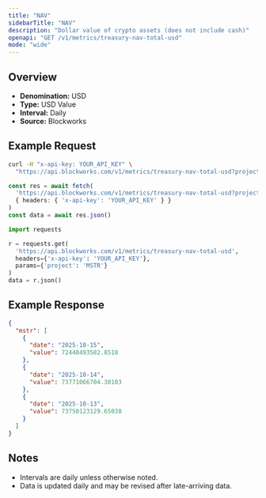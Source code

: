 ```yaml
---
title: "NAV"
sidebarTitle: "NAV"
description: "Dollar value of crypto assets (does not include cash)"
openapi: "GET /v1/metrics/treasury-nav-total-usd"
mode: "wide"
---
```


## Overview

- **Denomination:** USD
- **Type:** USD Value
- **Interval:** Daily
- **Source:** Blockworks

## Example Request

<CodeGroup>

```bash cURL
curl -H "x-api-key: YOUR_API_KEY" \
  "https://api.blockworks.com/v1/metrics/treasury-nav-total-usd?project=MSTR"
```

```typescript TypeScript
const res = await fetch(
  'https://api.blockworks.com/v1/metrics/treasury-nav-total-usd?project=MSTR',
  { headers: { 'x-api-key': 'YOUR_API_KEY' } }
)
const data = await res.json()
```

```python Python
import requests

r = requests.get(
  'https://api.blockworks.com/v1/metrics/treasury-nav-total-usd',
  headers={'x-api-key': 'YOUR_API_KEY'},
  params={'project': 'MSTR'}
)
data = r.json()
```

</CodeGroup>

## Example Response

```json
{
  "mstr": [
    {
      "date": "2025-10-15",
      "value": 72448493582.8518
    },
    {
      "date": "2025-10-14",
      "value": 73771066704.30103
    },
    {
      "date": "2025-10-13",
      "value": 73750123129.65038
    }
  ]
}
```

## Notes
- Intervals are daily unless otherwise noted.
- Data is updated daily and may be revised after late-arriving data.